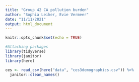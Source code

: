 ```yaml
---
title: "Group 42 CA pollution burden"
author: "Sophia Leiker, Evie Vermeer"
date: "11/11/2021"
output: html_document
---
```


```r
knitr::opts_chunk$set(echo = TRUE)

#Attaching packages
library(tidyverse)
library(janitor)
library(here)
```

```r
ces <- read_csv(here("data", "ces3demographics.csv")) %>% 
  janitor::clean_names()
```

